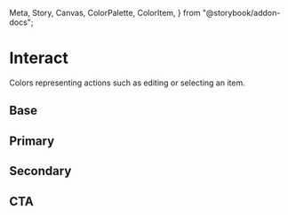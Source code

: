   Meta,
  Story,
  Canvas,
  ColorPalette,
  ColorItem,
} from "@storybook/addon-docs";

<Meta title="Theme/Palettes/Interact" />

# Interact

Colors representing actions such as editing or selecting an item.

## Base

<ColorContainer className="paletteContainer">
  <ColorPalette className="docs">
    <ColorItem
      title="Background"
      subtitle="--salt-palette-interact-background"
      colors={{
        "--salt-palette-interact-background":
          "var(--salt-palette-interact-background)",
        "--salt-palette-interact-background-disabled":
          "var(--salt-palette-interact-background-disabled)",
        "--salt-palette-interact-background-activeDisabled":
          "var(--salt-palette-interact-background-activeDisabled)",
        "--salt-palette-interact-background-hover":
          "var(--salt-palette-interact-background-hover)",
        "--salt-palette-interact-background-active":
          "var(--salt-palette-interact-background-active)",
        "--salt-palette-interact-background-blurSelected":
          "var(--salt-palette-interact-background-blurSelected)",
      }}
    />
    <ColorItem
      title="Border"
      subtitle="--salt-palette-interact-border"
      colors={{
        "--salt-palette-interact-border": "var(--salt-palette-interact-border)",
        "--salt-palette-interact-border-hover":
          "var(--salt-palette-interact-border-hover)",
        "--salt-palette-interact-border-active":
          "var(--salt-palette-interact-border-active)",
        "--salt-palette-interact-border-activeDisabled":
          "var(--salt-palette-interact-border-activeDisabled)",
        "--salt-palette-interact-border-disabled":
          "var(--salt-palette-interact-border-disabled)",
        "--salt-palette-interact-border-readonly":
          "var(--salt-palette-interact-border-readonly)",
      }}
    />
    <ColorItem
      title="Foreground"
      subtitle="--salt-palette-interact-foreground"
      colors={{
        "--salt-palette-interact-foreground":
          "var(--salt-palette-interact-foreground)",
        "--salt-palette-interact-foreground-active":
          "var(--salt-palette-interact-foreground-active)",
        "--salt-palette-interact-foreground-activeDisabled":
          "var(--salt-palette-interact-foreground-activeDisabled)",
        "--salt-palette-interact-foreground-disabled":
          "var(--salt-palette-interact-foreground-disabled)",
        "--salt-palette-interact-foreground-hover":
          "var(--salt-palette-interact-foreground-hover)",
        "**Deprecated:** --salt-palette-interact-foreground-partial":
          "var(--salt-palette-interact-foreground-partial)",
        "**Deprecated:** --salt-palette-interact-foreground-partialDisabled":
          "var(--salt-palette-interact-foreground-partialDisabled)",
      }}
    />
    <ColorItem
      title="Outline"
      subtitle="--salt-palette-interact-outline"
      colors={{
        "--salt-palette-interact-outline":
          "var(--salt-palette-interact-outline)",
      }}
    />
  </ColorPalette>
</ColorContainer>

## Primary

<ColorContainer className="paletteContainer">
  <ColorPalette className="docs">
    <ColorItem
      title="Background"
      subtitle="--salt-palette-interact-primary-background"
      colors={{
        "--salt-palette-interact-primary-background":
          "var(--salt-palette-interact-primary-background)",
        "--salt-palette-interact-primary-background-hover":
          "var(--salt-palette-interact-primary-background-hover)",
        "--salt-palette-interact-primary-background-active":
          "var(--salt-palette-interact-primary-background-active)",
        "--salt-palette-interact-primary-background-disabled":
          "var(--salt-palette-interact-primary-background-disabled)",
      }}
    />
    <ColorItem
      title="Foreground"
      subtitle="--salt-palette-interact-primary-foreground"
      colors={{
        "--salt-palette-interact-primary-foreground":
          "var(--salt-palette-interact-primary-foreground)",
        "--salt-palette-interact-primary-foreground-hover":
          "var(--salt-palette-interact-primary-foreground-hover)",
        "--salt-palette-interact-primary-foreground-active":
          "var(--salt-palette-interact-primary-foreground-active)",
        "--salt-palette-interact-primary-foreground-disabled":
          "var(--salt-palette-interact-primary-foreground-disabled)",
      }}
    />
  </ColorPalette>
</ColorContainer>

## Secondary

<ColorContainer className="paletteContainer">
  <ColorPalette className="docs">
    <ColorItem
      title="Background"
      subtitle="--salt-palette-interact-secondary-background"
      colors={{
        "--salt-palette-interact-secondary-background":
          "var(--salt-palette-interact-secondary-background)",
        "--salt-palette-interact-secondary-background-hover":
          "var(--salt-palette-interact-secondary-background-hover)",
        "--salt-palette-interact-secondary-background-active":
          "var(--salt-palette-interact-secondary-background-active)",
        "--salt-palette-interact-secondary-background-disabled":
          "var(--salt-palette-interact-secondary-background-disabled)",
      }}
    />
    <ColorItem
      title="Foreground"
      subtitle="--salt-palette-interact-secondary-foreground"
      colors={{
        "--salt-palette-interact-secondary-foreground":
          "var(--salt-palette-interact-secondary-foreground)",
        "--salt-palette-interact-secondary-foreground-hover":
          "var(--salt-palette-interact-secondary-foreground-hover)",
        "--salt-palette-interact-secondary-foreground-active":
          "var(--salt-palette-interact-secondary-foreground-active)",
        "--salt-palette-interact-secondary-foreground-disabled":
          "var(--salt-palette-interact-secondary-foreground-disabled)",
      }}
    />
  </ColorPalette>
</ColorContainer>

## CTA

<ColorContainer className="paletteContainer">
  <ColorPalette className="docs">
    <ColorItem
      title="Background"
      subtitle="--salt-palette-interact-cta-background"
      colors={{
        "--salt-palette-interact-cta-background":
          "var(--salt-palette-interact-cta-background)",
        "--salt-palette-interact-cta-background-hover":
          "var(--salt-palette-interact-cta-background-hover)",
        "--salt-palette-interact-cta-background-active":
          "var(--salt-palette-interact-cta-background-active)",
        "--salt-palette-interact-cta-background-disabled":
          "var(--salt-palette-interact-cta-background-disabled)",
      }}
    />
    <ColorItem
      title="Foreground"
      subtitle="--salt-palette-interact-cta-foreground"
      colors={{
        "--salt-palette-interact-cta-foreground":
          "var(--salt-palette-interact-cta-foreground)",
        "--salt-palette-interact-cta-foreground-hover":
          "var(--salt-palette-interact-cta-foreground-hover)",
        "--salt-palette-interact-cta-foreground-active":
          "var(--salt-palette-interact-cta-foreground-active)",
        "--salt-palette-interact-cta-foreground-disabled":
          "var(--salt-palette-interact-cta-foreground-disabled)",
      }}
    />
  </ColorPalette>
</ColorContainer>
